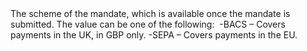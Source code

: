 <ResponseField name="Scheme" type="string" >    
The scheme of the mandate, which is available once the mandate is submitted. The value can be one of the following:   
-BACS – Covers payments in the UK, in GBP only.  
-SEPA – Covers payments in the EU.  
</ResponseField>